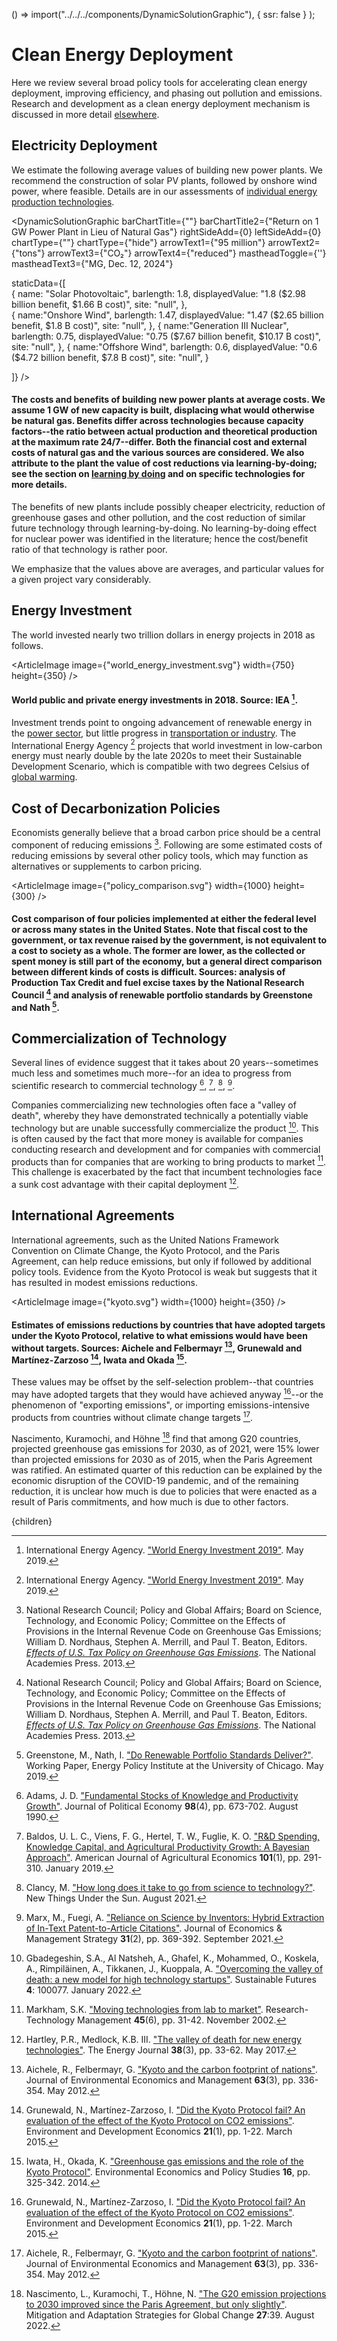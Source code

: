 

  () => import("../../../components/DynamicSolutionGraphic"),
  { ssr: false }
);



# Clean Energy Deployment
Here we review several broad policy tools for accelerating clean energy deployment, improving efficiency, and phasing out pollution and emissions. Research and development as a clean energy deployment mechanism is discussed in more detail [elsewhere](/energy/energy_socioeconomics/rd).

## Electricity Deployment
We estimate the following average values of building new power plants. We recommend the construction of solar PV plants, followed by onshore wind power, where feasible. Details are in our assessments of [individual energy production technologies](/energy/energy_production).

<DynamicSolutionGraphic
  barChartTitle={""}
  barChartTitle2={"Return on 1 GW Power Plant in Lieu of Natural Gas"}
  rightSideAdd={0}
  leftSideAdd={0}
  chartType={""}
  chartType={"hide"}
  arrowText1={"95 million"}
  arrowText2={"tons"}
  arrowText3={"CO₂"}
  arrowText4={"reduced"}
  mastheadToggle={''}
  mastheadText3={"MG, Dec. 12, 2024"}
  
  
  staticData={[   
    {
      name: "Solar Photovoltaic",
      barlength: 1.8,
      displayedValue: "1.8 ($2.98 billion benefit, $1.66 B cost)",
      site: "null",
    },   
	{
	  name:"Onshore Wind",
      barlength: 1.47,
      displayedValue: "1.47 ($2.65 billion benefit, $1.8 B cost)",
      site: "null",
	},
	{
	  name:"Generation III Nuclear",
      barlength: 0.75,
      displayedValue: "0.75 ($7.67 billion benefit, $10.17 B cost)",
      site: "null",
	},
	{
	  name:"Offshore Wind",
      barlength: 0.6,
      displayedValue: "0.6 ($4.72 billion benefit, $7.8 B cost)",
      site: "null",
	}
        
  ]}
/>

#### The costs and benefits of building new power plants at average costs. We assume 1 GW of new capacity is built, displacing what would otherwise be natural gas. Benefits differ across technologies because capacity factors--the ratio between actual production and theoretical production at the maximum rate 24/7--differ. Both the financial cost and external costs of natural gas and the various sources are considered. We also attribute to the plant the value of cost reductions via learning-by-doing; see the section on [learning by doing](/energy/energy_socioeconomics/learning) and on specific technologies for more details.

The benefits of new plants include possibly cheaper electricity, reduction of greenhouse gases and other pollution, and the cost reduction of similar future technology through learning-by-doing. No learning-by-doing effect for nuclear power was identified in the literature; hence the cost/benefit ratio of that technology is rather poor.

We emphasize that the values above are averages, and particular values for a given project vary considerably.

<CleanEnergyStandardSolution />


## Energy Investment
The world invested nearly two trillion dollars in energy projects in 2018 as follows.

<ArticleImage image={"world_energy_investment.svg"} width={750} height={350} />
#### World public and private energy investments in 2018. Source: IEA [^13].

Investment trends point to ongoing advancement of renewable energy in the [power sector](/energy/energy_distribution/grid_overview), but little progress in [transportation or industry](/energy/transport). The International Energy Agency [^13] projects that world investment in low-carbon energy must nearly double by the late 2020s to meet their Sustainable Development Scenario, which is compatible with two degrees Celsius of [global warming](/habitat/environment/climate_socio).

<ProductionTaxCreditSolution />
<InvestmentTaxCreditSolution />

## Cost of Decarbonization Policies
Economists generally believe that a broad carbon price should be a central component of reducing emissions [^16]. Following are some estimated costs of reducing emissions by several other policy tools, which may function as alternatives or supplements to carbon pricing.

<ArticleImage image={"policy_comparison.svg"} width={1000} height={300} />
#### Cost comparison of four policies implemented at either the federal level or across many states in the United States. Note that fiscal cost to the government, or tax revenue raised by the government, is not equivalent to a cost to society as a whole. The former are lower, as the collected or spent money is still part of the economy, but a general direct comparison between different kinds of costs is difficult. Sources: analysis of Production Tax Credit and fuel excise taxes by the National Research Council [^16] and analysis of renewable portfolio standards by Greenstone and Nath [^9].

## Commercialization of Technology
Several lines of evidence suggest that it takes about 20 years--sometimes much less and sometimes much more--for an idea to progress from scientific research to commercial technology [^1], [^3], [^7], [^15].

Companies commercializing new technologies often face a "valley of death", whereby they have demonstrated technically a potentially viable technology but are unable successfully commercialize the product [^6]. This is often caused by the fact that more money is available for companies conducting research and development and for companies with commercial products than for companies that are working to bring products to market [^8]. This challenge is exacerbated by the fact that incumbent technologies face a sunk cost advantage with their capital deployment [^12].

## International Agreements
International agreements, such as the United Nations Framework Convention on Climate Change, the Kyoto Protocol, and the Paris Agreement, can help reduce emissions, but only if followed by additional policy tools. Evidence from the Kyoto Protocol is weak but suggests that it has resulted in modest emissions reductions.

<ArticleImage image={"kyoto.svg"} width={1000} height={350} />
#### Estimates of emissions reductions by countries that have adopted targets under the Kyoto Protocol, relative to what emissions would have been without targets. Sources: Aichele and Felbermayr [^2], Grunewald and Martínez-Zarzoso [^10], Iwata and Okada [^14].

These values may be offset by the self-selection problem--that countries may have adopted targets that they would have achieved anyway [^10]--or the phenomenon of "exporting emissions", or importing emissions-intensive products from countries without climate change targets [^2].

Nascimento, Kuramochi, and Höhne [^17] find that among G20 countries, projected greenhouse gas emissions for 2030, as of 2021, were 15% lower than projected emissions for 2030 as of 2015, when the Paris Agreement was ratified. An estimated quarter of this reduction can be explained by the economic disruption of the COVID-19 pandemic, and of the remaining reduction, it is unclear how much is due to policies that were enacted as a result of Paris commitments, and how much is due to other factors.

[^1]: Adams, J. D. ["Fundamental Stocks of Knowledge and Productivity Growth"](https://www.jstor.org/stable/2937764?seq=1). Journal of Political Economy **98**(4), pp. 673-702. August 1990.

[^2]: Aichele, R., Felbermayr, G. ["Kyoto and the carbon footprint of nations"](https://www.sciencedirect.com/science/article/abs/pii/S0095069611001422). Journal of Environmental Economics and Management **63**(3), pp. 336-354. May 2012.

[^3]: Baldos, U. L. C., Viens, F. G., Hertel, T. W., Fuglie, K. O. ["R&D Spending, Knowledge Capital, and Agricultural Productivity Growth: A Bayesian Approach"](https://onlinelibrary.wiley.com/doi/abs/10.1093/ajae/aay039). American Journal of Agricultural Economics **101**(1), pp. 291-310. January 2019.

[^4]: Bipartisan Policy Center. ["Pathways to Decarbonization: A National Clean Energy Standard"](https://bipartisanpolicy.org/download/?file=/wp-content/uploads/2020/03/BPC_Energy_Clean-Energy-StandardV2.pdf). March 2020.

[^5]: BP. ["Statistical Review of World Energy 2022"](https://www.bp.com/en/global/corporate/energy-economics/statistical-review-of-world-energy.html). 2022.

[^6]: Gbadegeshin, S.A., Al Natsheh, A., Ghafel, K., Mohammed, O., Koskela, A., Rimpiläinen, A., Tikkanen, J., Kuoppala, A. ["Overcoming the valley of death: a new model for high technology startups"](https://doi.org/10.1016/j.sftr.2022.100077). Sustainable Futures **4**: 100077. January 2022.

[^7]: Clancy, M. ["How long does it take to go from science to technology?"](https://www.newthingsunderthesun.com/pub/6nunnxqx/release/9?readingCollection=9f57d356). New Things Under the Sun. August 2021.

[^8]: Markham, S.K. ["Moving technologies from lab to market"](https://doi.org/10.1080/08956308.2002.11671531). Research-Technology Management **45**(6), pp. 31-42. November 2002.

[^9]: Greenstone, M., Nath, I. ["Do Renewable Portfolio Standards Deliver?"](https://epic.uchicago.edu/research/do-renewable-portfolio-standards-deliver/). Working Paper, Energy Policy Institute at the University of Chicago. May 2019.

[^10]: Grunewald, N., Martínez-Zarzoso, I. ["Did the Kyoto Protocol fail? An evaluation of the effect of the Kyoto Protocol on CO2 emissions"](https://ideas.repec.org/a/cup/endeec/v21y2016i01p1-22_00.html). Environment and Development Economics **21**(1), pp. 1-22. March 2015.

[^11]: Harvey, F., Ambrose, J., Greenfield, P. ["More than 40 countries agree to phase out coal-fired power"](https://www.theguardian.com/environment/2021/nov/03/more-than-40-countries-agree-to-phase-out-coal-fired-power). The Guardian. November 2021.

[^12]: Hartley, P.R., Medlock, K.B. III. ["The valley of death for new energy technologies"](https://journals.sagepub.com/doi/10.5547/01956574.38.3.phar). The Energy Journal **38**(3), pp. 33-62. May 2017.

[^13]: International Energy Agency. ["World Energy Investment 2019"](https://www.iea.org/reports/world-energy-investment-2019). May 2019.

[^14]: Iwata, H., Okada, K. ["Greenhouse gas emissions and the role of the Kyoto Protocol"](https://link.springer.com/article/10.1007/s10018-012-0047-1). Environmental Economics and Policy Studies **16**, pp. 325-342. 2014.

[^15]: Marx, M., Fuegi, A. ["Reliance on Science by Inventors: Hybrid Extraction of In-Text Patent-to-Article Citations"](https://doi.org/10.1111/jems.12455
). Journal of Economics & Management Strategy **31**(2), pp. 369-392. September 2021.

[^16]: National Research Council; Policy and Global Affairs; Board on Science, Technology, and Economic Policy; Committee on the Effects of Provisions in the Internal Revenue Code on Greenhouse Gas Emissions; William D. Nordhaus, Stephen A. Merrill, and Paul T. Beaton, Editors. [*Effects of U.S. Tax Policy on Greenhouse Gas Emissions*](https://www.nap.edu/catalog/18299/effects-of-us-tax-policy-on-greenhouse-gas-emissions). The National Academies Press. 2013.

[^17]: Nascimento, L., Kuramochi, T., Höhne, N. ["The G20 emission projections to 2030 improved since the Paris Agreement, but only slightly"](https://doi.org/10.1007/s11027-022-10018-5). Mitigation and Adaptation Strategies for Global Change **27**:39. August 2022.

[^18]: Office of Energy Efficiency & Renewable Energy. ["Residential and Commercial ITC Factsheets"](https://www.energy.gov/eere/solar/articles/residential-and-commercial-itc-factsheets). U.S. Department of Energy. September 2022.

[^21]: Sherlock, M. F. ["The Renewable Electricity Production Tax Credit: In Brief"](https://sgp.fas.org/crs/misc/R43453.pdf). Congressional Research Service. April 2020.

[^23]: Yanguas Parra, P. A., Ganti, G., Brecha, R., Hare, B., Schaeffer, M., Fuentes, U. ["Global and regional coal phase-out requirements of the Paris Agreement: Insights from the IPCC Special Report on 1.5°C"](https://climateanalytics.org/publications/2019/coal-phase-out-insights-from-the-ipcc-special-report-on-15c-and-global-trends-since-2015/). Climate Analytics. September 2019.

  <Article 
    focusAreaUrl={focusAreaUrl} 
    hierarchy={hierarchy} 
    site={site}
  >
    {children}
  </Article>